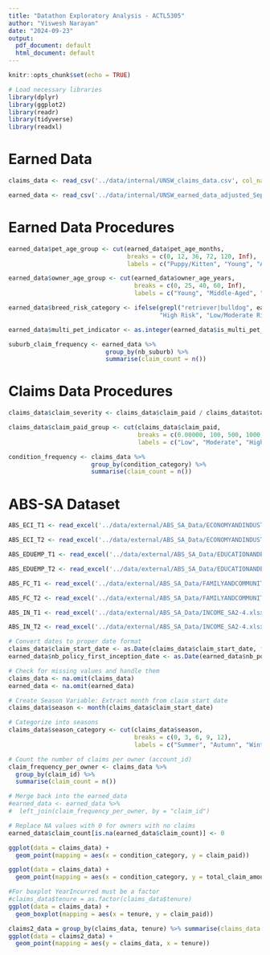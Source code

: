 ```yaml
---
title: "Datathon Exploratory Analysis - ACTL5305"
author: "Viswesh Narayan"
date: "2024-09-23"
output:
  pdf_document: default
  html_document: default
---
```


```r
knitr::opts_chunk$set(echo = TRUE)
```

```r
# Load necessary libraries
library(dplyr)
library(ggplot2)
library(readr)
library(tidyverse)
library(readxl)

```

# Earned Data

```r
claims_data <- read_csv('../data/internal/UNSW_claims_data.csv', col_names = TRUE)

earned_data <- read_csv('../data/internal/UNSW_earned_data_adjusted_Sep27.csv', col_names = TRUE)

```

# Earned Data Procedures

```r

earned_data$pet_age_group <- cut(earned_data$pet_age_months, 
                                 breaks = c(0, 12, 36, 72, 120, Inf), 
                                 labels = c("Puppy/Kitten", "Young", "Adult", "Senior", "Very Senior"))

```

```r

earned_data$owner_age_group <- cut(earned_data$owner_age_years, 
                                   breaks = c(0, 25, 40, 60, Inf), 
                                   labels = c("Young", "Middle-Aged", "Senior", "Elderly"))

```

```r

earned_data$breed_risk_category <- ifelse(grepl("retriever|bulldog", earned_data$nb_breed_name_unique, ignore.case = TRUE), 
                                          "High Risk", "Low/Moderate Risk")

earned_data$multi_pet_indicator <- as.integer(earned_data$is_multi_pet_plan)


```

```r

suburb_claim_frequency <- earned_data %>% 
                           group_by(nb_suburb) %>% 
                           summarise(claim_count = n())

```

# Claims Data Procedures

```r
claims_data$claim_severity <- claims_data$claim_paid / claims_data$total_claim_amount

claims_data$claim_paid_group <- cut(claims_data$claim_paid, 
                                    breaks = c(0.00000, 100, 500, 1000, Inf), 
                                    labels = c("Low", "Moderate", "High", "Very High"))


```

```r

condition_frequency <- claims_data %>% 
                       group_by(condition_category) %>% 
                       summarise(claim_count = n())


```

# ABS-SA Dataset

```r
ABS_ECI_T1 <- read_excel('../data/external/ABS_SA_Data/ECONOMYANDINDUSTRY.xlsx', sheet = "Table 1")

ABS_ECI_T2 <- read_excel('../data/external/ABS_SA_Data/ECONOMYANDINDUSTRY.xlsx', sheet = "Table 2")
```

```r
ABS_EDUEMP_T1 <- read_excel('../data/external/ABS_SA_Data/EDUCATIONANDEMPLOYMENT_SA2-4.xlsx', sheet = "Table 1")

ABS_EDUEMP_T2 <- read_excel('../data/external/ABS_SA_Data/EDUCATIONANDEMPLOYMENT_SA2-4.xlsx', sheet = "Table 2")
```

```r
ABS_FC_T1 <- read_excel('../data/external/ABS_SA_Data/FAMILYANDCOMMUNITY_SA2-4.xlsx', sheet = "Table 1")

ABS_FC_T2 <- read_excel('../data/external/ABS_SA_Data/FAMILYANDCOMMUNITY_SA2-4.xlsx', sheet = "Table 2")
```

```r
ABS_IN_T1 <- read_excel('../data/external/ABS_SA_Data/INCOME_SA2-4.xlsx', sheet = "Table 1")

ABS_IN_T2 <- read_excel('../data/external/ABS_SA_Data/INCOME_SA2-4.xlsx', sheet = "Table 2")
```


```r

# Convert dates to proper date format
claims_data$claim_start_date <- as.Date(claims_data$claim_start_date, format = "%Y-%m-%d")
earned_data$nb_policy_first_inception_date <- as.Date(earned_data$nb_policy_first_inception_date, format = "%Y-%m-%d")

# Check for missing values and handle them
claims_data <- na.omit(claims_data)
earned_data <- na.omit(earned_data)

```


```r

# Create Season Variable: Extract month from claim start date
claims_data$season <- month(claims_data$claim_start_date)

# Categorize into seasons
claims_data$season_category <- cut(claims_data$season, 
                                   breaks = c(0, 3, 6, 9, 12), 
                                   labels = c("Summer", "Autumn", "Winter", "Spring"))

```


```r

# Count the number of claims per owner (account_id)
claim_frequency_per_owner <- claims_data %>%
  group_by(claim_id) %>%
  summarise(claim_count = n())

# Merge back into the earned_data
#earned_data <- earned_data %>%
#  left_join(claim_frequency_per_owner, by = "claim_id")

# Replace NA values with 0 for owners with no claims
earned_data$claim_count[is.na(earned_data$claim_count)] <- 0

```


```r
ggplot(data = claims_data) +
  geom_point(mapping = aes(x = condition_category, y = claim_paid))

ggplot(data = claims_data) +
  geom_point(mapping = aes(x = condition_category, y = total_claim_amount))
```


```r
#For boxplot YearIncurred must be a factor
#claims_data$tenure = as.factor(claims_data$tenure)
ggplot(data = claims_data) +
  geom_boxplot(mapping = aes(x = tenure, y = claim_paid))

claims2_data = group_by(claims_data, tenure) %>% summarise(claims_data = mean(claim_paid))
ggplot(data = claims2_data) +
  geom_point(mapping = aes(y = claims_data, x = tenure))


```
